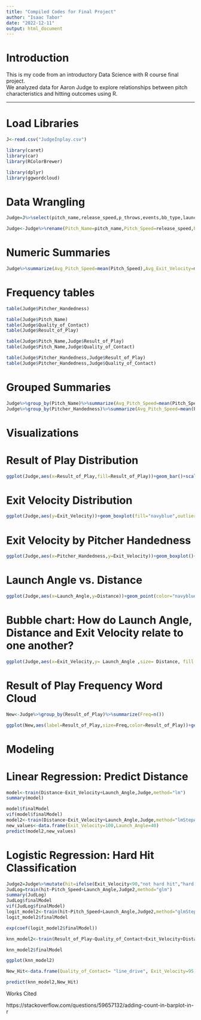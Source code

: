 ```yaml
---
title: "Compiled Codes for Final Project"
author: "Isaac Tabor"
date: "2022-12-11"
output: html_document
---
```

# Introduction

This is my code from an introductory Data Science with R course final project.  
We analyzed data for Aaron Judge to explore relationships between pitch characteristics and hitting outcomes using R.

---

# Load Libraries
```r
J<-read.csv("JudgeInplay.csv")

library(caret)
library(car)
library(RColorBrewer)

library(dplyr)
library(ggwordcloud)
```
# Data Wrangling
```r
Judge=J%>%select(pitch_name,release_speed,p_throws,events,bb_type,launch_speed,hit_distance_sc,launch_angle)

Judge<-Judge%>%rename(Pitch_Name=pitch_name,Pitch_Speed=release_speed,Pitcher_Handedness=p_throws,Result_of_Play=events,Quality_of_Contact=bb_type,Exit_Velocity=launch_speed,Distance=hit_distance_sc,Launch_Angle=launch_angle)
```

# Numeric Summaries 
```r
Judge%>%summarize(Avg_Pitch_Speed=mean(Pitch_Speed),Avg_Exit_Velocity=mean(Exit_Velocity),Avg_Distance=mean(Distance),Avg_Launch_Angle=mean(Launch_Angle),SD_Pitch_Speed=sd(Pitch_Speed),SD_Exit_Velocity=sd(Exit_Velocity),SD_Distance=sd(Distance),SD_Launch_Angle=sd(Launch_Angle))
```
# Frequency tables
```r
table(Judge$Pitcher_Handedness)

table(Judge$Pitch_Name)
table(Judge$Quality_of_Contact)
table(Judge$Result_of_Play)

table(Judge$Pitch_Name,Judge$Result_of_Play)
table(Judge$Pitch_Name,Judge$Quality_of_Contact)

table(Judge$Pitcher_Handedness,Judge$Result_of_Play)
table(Judge$Pitcher_Handedness,Judge$Quality_of_Contact)
```

# Grouped Summaries
```r
Judge%>%group_by(Pitch_Name)%>%summarize(Avg_Pitch_Speed=mean(Pitch_Speed),Avg_Exit_Velocity=mean(Exit_Velocity),Avg_Distance=mean(Distance),Avg_Launch_Angle=mean(Launch_Angle))
Judge%>%group_by(Pitcher_Handedness)%>%summarize(Avg_Pitch_Speed=mean(Pitch_Speed),Avg_Exit_Velocity=mean(Exit_Velocity),Avg_Distance=mean(Distance),Avg_Launch_Angle=mean(Launch_Angle))
```

# Visualizations

# Result of Play Distribution
```r
ggplot(Judge,aes(x=Result_of_Play,fill=Result_of_Play))+geom_bar()+scale_fill_manual(values=c("green3","red3","peachpuff","red3","red3","red3","red3","green3","green3"))+labs(x="Result of Play")+theme_classic()+geom_text(aes(label=..count..),stat='count')
```

# Exit Velocity Distribution
```r
ggplot(Judge,aes(y=Exit_Velocity))+geom_boxplot(fill="navyblue",outlier.color="red")+coord_flip()+theme_classic()+labs(y="Exit Velocity")
```

# Exit Velocity by Pitcher Handedness
```r
ggplot(Judge,aes(x=Pitcher_Handedness,y=Exit_Velocity))+geom_boxplot()+geom_boxplot(fill="navyblue",color="black",outlier.color = "red")+labs(x="Pitcher Handedness", y="Exit Velocity", title = "Pitcher Handedness vs. Exit Velocity")+theme(plot.title = element_text(hjust = 0.5))
```

# Launch Angle vs. Distance

```r
ggplot(Judge,aes(x=Launch_Angle,y=Distance))+geom_point(color="navyblue")+labs(x="Launch Angle (degrees)",y="Distance (ft)")+theme_classic()
```

# Bubble chart: How do Launch Angle, Distance and Exit Velocity relate to one another?
```r
ggplot(Judge,aes(x=Exit_Velocity,y= Launch_Angle ,size= Distance, fill ="blue"))+geom_point(alpha=0.3, shape = 21,color="black")+scale_size(range=c(0.1,13))+labs(x="Exit Velocity",y="Launch Angle")+theme_classic()
```

# Result of Play Frequency Word Cloud
```r
New<-Judge%>%group_by(Result_of_Play)%>%summarize(Freq=n())

ggplot(New,aes(label=Result_of_Play,size=Freq,color=Result_of_Play))+geom_text_wordcloud_area()+scale_fill_brewer(palette="Set1")
```

# Modeling

# Linear Regression: Predict Distance
```r
model<-train(Distance~Exit_Velocity+Launch_Angle,Judge,method="lm")
summary(model)

model$finalModel
vif(model$finalModel)
model2<-train(Distance~Exit_Velocity+Launch_Angle,Judge,method="lmStepAIC",trace=FALSE)
new_values<-data.frame(Exit_Velocity=100,Launch_Angle=40)
predict(model2,new_values)
```

# Logistic Regression: Hard Hit Classification
```r
Judge2=Judge%>%mutate(hit=ifelse(Exit_Velocity<90,"not hard hit","hard hit"))
JudLog=train(hit~Pitch_Speed+Launch_Angle,Judge2,method="glm")
summary(JudLog)
JudLog$finalModel
vif(JudLog$finalModel)
logit_model2<-train(hit~Pitch_Speed+Launch_Angle,Judge2,method="glmStepAIC",family="binomial",trace=FALSE)
logit_model2$finalModel

exp(coef(logit_model2$finalModel))

knn_model2<-train(Result_of_Play~Quality_of_Contact+Exit_Velocity+Distance+Launch_Angle,Judge,method="knn")

knn_model2$finalModel

ggplot(knn_model2)

New_Hit<-data.frame(Quality_of_Contact= "line_drive", Exit_Velocity=95,Distance=300,Launch_Angle=25,Judge,method="knn")

predict(knn_model2,New_Hit)
```

Works Cited

https://stackoverflow.com/questions/59657132/adding-count-in-barplot-in-r
